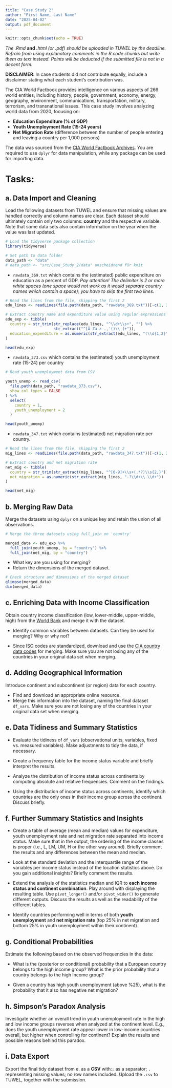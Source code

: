 ```yaml
---
title: "Case Study 2"
author: "First Name, Last Name"
date: "2025-04-02"
output: pdf_document
---
```


```r
knitr::opts_chunk$set(echo = TRUE)
```
*The  .Rmd* **and** *.html (or .pdf) should be uploaded in TUWEL by the deadline. Refrain from using explanatory comments in the R code chunks but write them as text instead. Points will be deducted if the submitted file is not in a decent form.*

**DISCLAIMER**: In case students did not contribute equally, include a disclaimer stating what each student's contribution was.


The CIA World Factbook provides intelligence on various aspects of 266 world entities, including history, people, government, economy, energy, geography, environment, communications, transportation, military, terrorism, and transnational issues. This case study involves analyzing world data from 2020, focusing on:

- **Education Expenditure (% of GDP)**
- **Youth Unemployment Rate (15-24 years)**
- **Net Migration Rate** (difference between the number of people entering and leaving a country per 1,000 persons)

The data was sourced from the [CIA World Factbook Archives](https://www.cia.gov/the-world-factbook/about/archives/). You are required to use `dplyr` for data manipulation, while any package can be used for importing data.

# Tasks:

## a. Data Import and Cleaning

Load the following datasets from TUWEL and ensure that missing values are handled correctly and column names are clear. Each dataset should ultimately contain only two columns: **country** and the respective variable. Note that some data sets also contain information on the year when the value was last updated.

```r
# Load the tidyverse package collection
library(tidyverse)

# Set path to data folder
data_path <- "data"
# data_path <- "src/Case_Study_2/data" anscheidnend für knit
```
  
  * `rawdata_369.txt` which contains the (estimated)  public expenditure on education as a percent of GDP. *Pay attention! The delimiter is 2 or more white spaces (one space would not work as it would separate country names which contain a space); you have to skip the first two lines*. 
  
```r
# Read the lines from the file, skipping the first 2
edu_lines <- readLines(file.path(data_path, "rawdata_369.txt"))[-c(1, 2)]

# Extract country name and expenditure value using regular expressions
edu_exp <- tibble(
  country = str_trim(str_replace(edu_lines, "^\\d+\\s+", "") %>% 
                     str_extract("^[A-Za-z .,'()\\-]+")),
  education_expenditure = as.numeric(str_extract(edu_lines, "(\\d{1,2}\\.\\d{1,2})(?=\\s+\\d{4})"))
)
```

```r
head(edu_exp)
```

  * `rawdata_373.csv` which contains the (estimated) youth unemployment rate (15-24) per country
  
```r
# Read youth unemployment data from CSV

youth_unemp <- read_csv(
  file.path(data_path, "rawdata_373.csv"),
  show_col_types = FALSE
) %>%
  select(
    country = 1,
    youth_unemployment = 2
  )
```

```r
head(youth_unemp)
```
  
  * `rawdata_347.txt`  which contains (estimated) net migration rate per country.
  
```r
# Read the lines from the file, skipping the first 2
mig_lines <- readLines(file.path(data_path, "rawdata_347.txt"))[-c(1, 2)]

# Extract country and net migration rate
net_mig <- tibble(
  country = str_trim(str_extract(mig_lines, "^[0-9]+\\s+(.*?)\\s{2,}")),
  net_migration = as.numeric(str_extract(mig_lines, "-?\\d+\\.\\d+"))
)
```

```r
head(net_mig)
```

## b. Merging Raw Data

Merge the datasets using `dplyr` on a unique key and retain the union of all observations.

```r
# Merge the three datasets using full_join on 'country'

merged_data <- edu_exp %>%
  full_join(youth_unemp, by = "country") %>%
  full_join(net_mig, by = "country")
```

- What key are you using for merging?
- Return the dimensions of the merged dataset.

```r
# Check structure and dimensions of the merged dataset
glimpse(merged_data)
dim(merged_data)
```

## c. Enriching Data with Income Classification

Obtain country income classification (low, lower-middle, upper-middle, high) from the [World Bank](https://datahelpdesk.worldbank.org/knowledgebase/articles/906519) and merge it with the dataset.

- Identify common variables between datasets. Can they be used for merging? Why or why not?

- Since ISO codes are standardized, download and use the [CIA country data codes](https://www.cia.gov/the-world-factbook/references/country-data-codes/) for merging. Make sure you are not losing any of the countries in your original data set when merging.


## d.  Adding Geographical Information

Introduce continent and subcontinent (or region) data for each country.

- Find and download an appropriate online resource.
- Merge this information into the dataset, naming the final dataset `df_vars`. Make sure you are not losing any of the countries in your original data set when merging.



## e. Data Tidiness and Summary Statistics

- Evaluate the tidiness of `df_vars`
(observational units, variables, fixed vs. measured variables).
Make adjustments to tidy the data, if necessary.

- Create a frequency table for the income status variable and briefly interpret the results.

- Analyze the distribution of income status across continents by computing absolute and relative frequencies. Comment on the findings.

- Using the distribution of income status across continents, identify which countries are the only ones in their income group across the continent. Discuss briefly.

## f. Further Summary Statistics and Insights

- Create a table of average (mean and median) values for expenditure, youth unemployment rate and net migration rate separated into income status. Make sure that in the output, the ordering of the income classes is proper (i.e., L, LM, UM, H or the other way around). Briefly comment the results and any differences between the mean and median. 

- Look at the standard deviation and the interquartile range of the variables per income status instead of the location statistics above. Do you gain additional insights? Briefly comment the results. 


- Extend the analysis of the statistics median and IQR  to **each income status and continent combination**. Play around with displaying the resulting table. Use `pivot_longer()` and/or 
`pivot_wider()` to generate different outputs. 
Discuss the results as well as the readability of the different tables.
 
- Identify countries performing well in terms of both **youth unemployment** and **net migration rate** (top 25% in net migration and bottom 25% in youth unemployment within their continent).

## g. Conditional Probabilities

Estimate the following based on the observed frequencies in the data:

- What is the (posterior or conditional) probability that a European country belongs to the high income group? What is the prior probability that a country belongs to the high income group?

- Given a country has high youth unemployment (above %25), what is the probability that it also has negative net migration?


## h. Simpson’s Paradox Analysis

Investigate whether an overall trend in youth unemployment rate in the high and low income groups reverses when analyzed at the continent level. E.g., does the youth unemployment rate appear lower in low-income countries overall, but higher when controlling for continent? Explain the results and possible reasons behind this paradox.


## i. Data Export

Export the final tidy dataset from e. as a **CSV** with:`;` as a separator; `.` representing missing values; no row names included.  Upload the `.csv` to TUWEL, together with the submission.